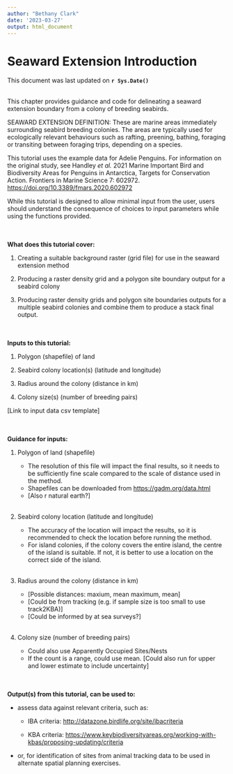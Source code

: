 ```yaml
---
author: "Bethany Clark"
date: '2023-03-27'
output: html_document
---
```


<!--- This is an HTML comment in RMarkdown. You can use these comments to make notes that won't get read when running the code -->

<!--- {-} curly brackets hash means subsections won't get numbered -->

# Seaward Extension Introduction {.unnumbered}

This document was last updated on **`r Sys.Date()`** <br> <br>

This chapter provides guidance and code for delineating a seaward extension boundary from a colony of breeding seabirds.

SEAWARD EXTENSION DEFINITION: These are marine areas immediately surrounding seabird breeding colonies. The areas are typically used for ecologically relevant behaviours such as rafting, preening, bathing, foraging or transiting between foraging trips, depending on a species.

This tutorial uses the example data for Adelie Penguins. For information on the original study, see Handley *et al.* 2021 Marine Important Bird and Biodiversity Areas for Penguins in Antarctica, Targets for Conservation Action. Frontiers in Marine Science 7: 602972. <https://doi.org/10.3389/fmars.2020.602972>

While this tutorial is designed to allow minimal input from the user, users should understand the consequence of choices to input parameters while using the functions provided.

<!--- Add more background and references. Thaxter, Critchey, etc. -->

<br><br>
**What does this tutorial cover:**

1.  Creating a suitable background raster (grid file) for use in the seaward extension method

2.  Producing a raster density grid and a polygon site boundary output for a seabird colony

3.  Producing raster density grids and polygon site boundaries outputs for a multiple seabird colonies and combine them to produce a stack final output.

<!--- Add links to scripts -->

<!--- Add a space after the line to start the bulleted list -->

<!--- Placing **text** will make text bold -->
<br><br>
**Inputs to this tutorial:**

1.  Polygon (shapefile) of land

2.  Seabird colony location(s) (latitude and longitude)

3.  Radius around the colony (distance in km)

4.  Colony size(s) (number of breeding pairs)

[Link to input data csv template]

<br><br>
**Guidance for inputs:**

1.  Polygon  of land (shapefile)

    -   The resolution of this file will impact the final results, so it needs to be sufficiently fine scale compared to the scale of distance used in the method.
    -   Shapefiles can be downloaded from <https://gadm.org/data.html>
    -   [Also r natural earth?]
<br><br>
2.  Seabird colony location (latitude and longitude)

    -   The accuracy of the location will impact the results, so it is recommended to check the location before running the method.
    -   For island colonies, if the colony covers the entire island, the centre of the island is suitable. If not, it is better to use a location on the correct side of the island.
<br><br>
3.  Radius around the colony (distance in km)

    -   [Possible distances: maxium, mean maximum, mean]
    -   [Could be from tracking (e.g. if sample size is too small to use track2KBA)]
    -   [Could be informed by at sea surveys?]
<br><br>
4.  Colony size (number of breeding pairs)

    -   Could also use Apparently Occupied Sites/Nests
    -   If the count is a range, could use mean. [Could also run for upper and lower estimate to include uncertainty]


<!--- Complete the guidance -->
<br><br>
**Output(s) from this tutorial, can be used to:**

-   assess data against relevant criteria, such as:

    -   IBA criteria: <http://datazone.birdlife.org/site/ibacriteria>

    -   KBA criteria: <https://www.keybiodiversityareas.org/working-with-kbas/proposing-updating/criteria>\

-   or, for identification of sites from animal tracking data to be used in alternate spatial planning exercises.
<br><br>
<br><br>


